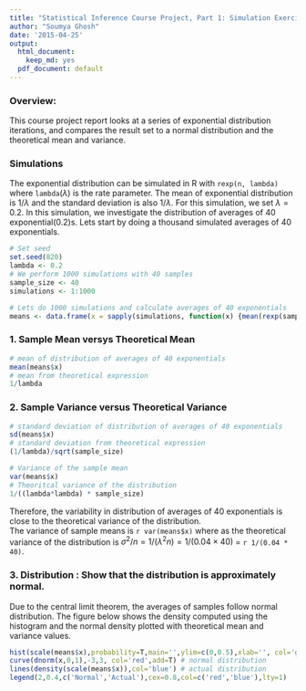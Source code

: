 ```yaml
---
title: "Statistical Inference Course Project, Part 1: Simulation Exercises"
author: "Soumya Ghosh"
date: '2015-04-25'
output:
  html_document:
    keep_md: yes
  pdf_document: default
---
```


### Overview:
This course project report looks at a series of exponential distribution iterations, and compares the result set to a normal distribution and the theoretical mean and variance. 

### Simulations
The exponential distribution can be simulated in R with `rexp(n, lambda)` where `lambda`($\lambda$) is the rate parameter. The mean of exponential distribution is $1/\lambda$ and the standard deviation is also $1/\lambda$. For this simulation, we set $\lambda=0.2$. In this simulation, we investigate the distribution of averages of 40 exponential(0.2)s. 
Lets start by doing a thousand simulated averages of 40 exponentials.  
```r
# Set seed
set.seed(820)
lambda <- 0.2
# We perform 1000 simulations with 40 samples 
sample_size <- 40
simulations <- 1:1000

# Lets do 1000 simulations and calculate averages of 40 exponentials
means <- data.frame(x = sapply(simulations, function(x) {mean(rexp(sample_size, lambda))}))
```  

### 1. Sample Mean versys Theoretical Mean
  
```r
# mean of distribution of averages of 40 exponentials
mean(means$x)
# mean from theoretical expression
1/lambda
```  


### 2. Sample Variance versus Theoretical Variance  
```r
# standard deviation of distribution of averages of 40 exponentials
sd(means$x)
# standard deviation from theoretical expression
(1/lambda)/sqrt(sample_size)

# Variance of the sample mean
var(means$x)
# Theoritcal variance of the distribution
1/((lambda*lambda) * sample_size)
```  
  
Therefore, the variability in distribution of averages of 40 exponentials is close to the theoretical variance of the distribution.  
The variance of sample means is `r var(means$x)` where as the theoretical variance
of the distribution is $\sigma^2 / n = 1/(\lambda^2 n) = 1/(0.04 \times 40)$ =
`r 1/(0.04 * 40)`.  


### 3. Distribution : Show that the distribution is approximately normal.
Due to the central limit theorem, the averages of samples follow normal distribution. The figure below shows the density computed using the histogram and the normal density plotted with theoretical mean and variance values.  
```r
hist(scale(means$x),probability=T,main='',ylim=c(0,0.5),xlab='', col='gray', nclass = 40)
curve(dnorm(x,0,1),-3,3, col='red',add=T) # normal distribution
lines(density(scale(means$x)),col='blue') # actual distribution 
legend(2,0.4,c('Normal','Actual'),cex=0.8,col=c('red','blue'),lty=1)
```

